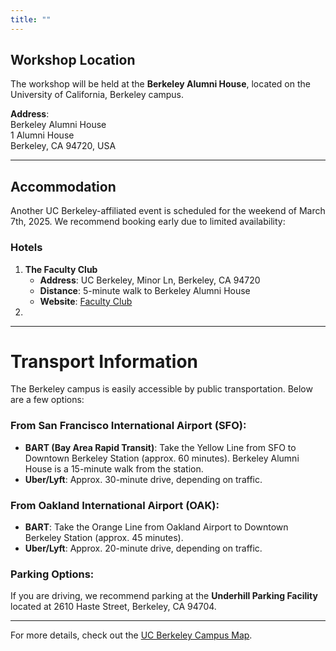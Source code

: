 ```yaml
---
title: ""
---
```


## Workshop Location

The workshop will be held at the **Berkeley Alumni House**, located on the University of California, Berkeley campus.    

**Address**:  
Berkeley Alumni House  
1 Alumni House  
Berkeley, CA 94720, USA

---

## Accommodation

Another UC Berkeley-affiliated event is scheduled for the weekend of March 7th, 2025. We recommend booking early due to limited availability:

### Hotels

1. **The Faculty Club**
   - **Address**: UC Berkeley, Minor Ln, Berkeley, CA 94720
   - **Distance**: 5-minute walk to Berkeley Alumni House
   - **Website**: [Faculty Club](https://www.berkeleyfacultyclub.com/)
   
2. 

---

# Transport Information

The Berkeley campus is easily accessible by public transportation. Below are a few options:

### From San Francisco International Airport (SFO):
- **BART (Bay Area Rapid Transit)**: Take the Yellow Line from SFO to Downtown Berkeley Station (approx. 60 minutes). Berkeley Alumni House is a 15-minute walk from the station.
- **Uber/Lyft**: Approx. 30-minute drive, depending on traffic.

### From Oakland International Airport (OAK):
- **BART**: Take the Orange Line from Oakland Airport to Downtown Berkeley Station (approx. 45 minutes).
- **Uber/Lyft**: Approx. 20-minute drive, depending on traffic.

### Parking Options:
If you are driving, we recommend parking at the **Underhill Parking Facility** located at 2610 Haste Street, Berkeley, CA 94704.

---

For more details, check out the [UC Berkeley Campus Map](https://www.berkeley.edu/map).
